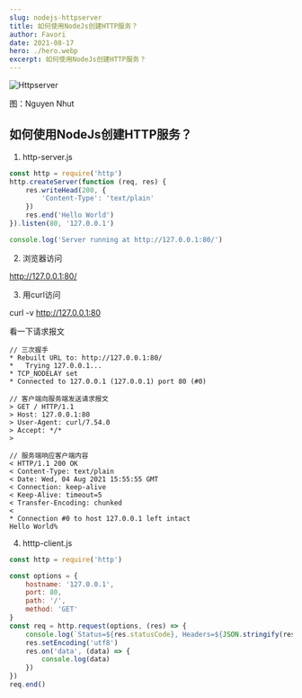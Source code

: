 ```yaml
---
slug: nodejs-httpserver
title: 如何使用NodeJs创建HTTP服务？
author: Favori
date: 2021-08-17
hero: ./hero.webp
excerpt: 如何使用NodeJs创建HTTP服务？
---
```


![Httpserver](./hero.webp)


<div className={'img-desc'}>图：Nguyen Nhut</div>



## 如何使用NodeJs创建HTTP服务？

1. http-server.js

```js
const http = require('http')
http.createServer(function (req, res) {
    res.writeHead(200, {
        'Content-Type': 'text/plain'
    })
    res.end('Hello World')
}).listen(80, '127.0.0.1')

console.log('Server running at http://127.0.0.1:80/')
```

2. 浏览器访问

http://127.0.0.1:80/

3. 用curl访问

curl -v http://127.0.0.1:80 

看一下请求报文

```
// 三次握手
* Rebuilt URL to: http://127.0.0.1:80/
*   Trying 127.0.0.1...
* TCP_NODELAY set
* Connected to 127.0.0.1 (127.0.0.1) port 80 (#0)

// 客户端向服务端发送请求报文
> GET / HTTP/1.1
> Host: 127.0.0.1:80
> User-Agent: curl/7.54.0
> Accept: */*
>

// 服务端响应客户端内容
< HTTP/1.1 200 OK
< Content-Type: text/plain
< Date: Wed, 04 Aug 2021 15:55:55 GMT
< Connection: keep-alive
< Keep-Alive: timeout=5
< Transfer-Encoding: chunked
<
* Connection #0 to host 127.0.0.1 left intact
Hello World%
```

4. htttp-client.js

```js
const http = require('http')

const options = {
    hostname: '127.0.0.1',
    port: 80,
    path: '/',
    method: 'GET'
}
const req = http.request(options, (res) => {
    console.log(`Status=${res.statusCode}, Headers=${JSON.stringify(res.headers)}`);
    res.setEncoding('utf8')
    res.on('data', (data) => {
        console.log(data)
    })
})
req.end()
```
  